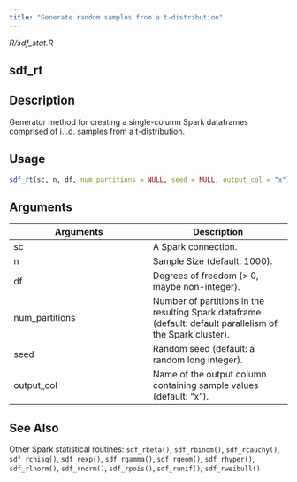 ```yaml
---
title: "Generate random samples from a t-distribution"
---
```


*R/sdf_stat.R*

## sdf_rt

## Description
Generator method for creating a single-column Spark dataframes comprised of i.i.d. samples from a t-distribution. 


## Usage
```r
sdf_rt(sc, n, df, num_partitions = NULL, seed = NULL, output_col = "x") 
```

## Arguments
|Arguments|Description|
|---|---|
| sc | A Spark connection. |
| n | Sample Size (default: 1000). |
| df | Degrees of freedom (> 0, maybe non-integer). |
| num_partitions | Number of partitions in the resulting Spark dataframe (default: default parallelism of the Spark cluster). |
| seed | Random seed (default: a random long integer). |
| output_col | Name of the output column containing sample values (default: "x"). |






## See Also
Other Spark statistical routines:  `sdf_rbeta()`, `sdf_rbinom()`, `sdf_rcauchy()`, `sdf_rchisq()`, `sdf_rexp()`, `sdf_rgamma()`, `sdf_rgeom()`, `sdf_rhyper()`, `sdf_rlnorm()`, `sdf_rnorm()`, `sdf_rpois()`, `sdf_runif()`, `sdf_rweibull()`

